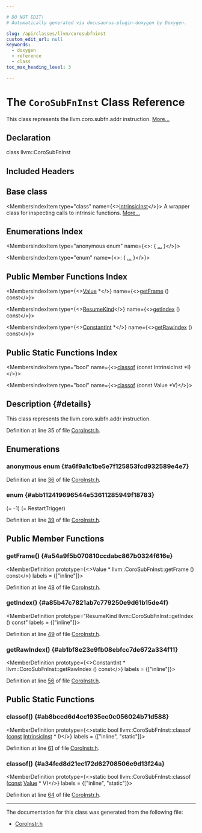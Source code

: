 ```yaml
---

# DO NOT EDIT!
# Automatically generated via docusaurus-plugin-doxygen by Doxygen.

slug: /api/classes/llvm/corosubfninst
custom_edit_url: null
keywords:
  - doxygen
  - reference
  - class
toc_max_heading_level: 3

---
```





# The `CoroSubFnInst` Class Reference

<DoxygenPage pluginConfig={pluginConfig}>

This class represents the llvm.coro.subfn.addr instruction. <a href="#details">More...</a>

## Declaration

<CodeBlock>class llvm::CoroSubFnInst</CodeBlock>

## Included Headers

<IncludesList>
<IncludesListItem
  filePath="llvm/Transforms/Coroutines/CoroInstr.h"
  permalink="/docs/api/files/include/include/llvm/include/llvm/transforms/include/llvm/transforms/coroutines/coroinstr-h"
  isLocal="true" />
</IncludesList>

## Base class

<MembersIndex>

<MembersIndexItem
  type="class"
  name={<><a href="/docs/api/classes/llvm/intrinsicinst">IntrinsicInst</a></>}>
A wrapper class for inspecting calls to intrinsic functions. <a href="/docs/api/classes/llvm/intrinsicinst/#details">More...</a>
</MembersIndexItem>

</MembersIndex>

## Enumerations Index

<MembersIndex>

<MembersIndexItem
  type="anonymous enum"
  name={<>:  &#123; <a href="#a6f9a1c1be5e7f125853fcd932589e4e7">...</a> &#125;</>}>
</MembersIndexItem>

<MembersIndexItem
  type="enum"
  name={<>:  &#123; <a href="#abb112419696544e53611285949f18783">...</a> &#125;</>}>
</MembersIndexItem>

</MembersIndex>

## Public Member Functions Index

<MembersIndex>

<MembersIndexItem
  type={<><a href="/docs/api/classes/llvm/value">Value</a> &#42;</>}
  name={<><a href="#a54a9f5b070810ccdabc867b0324f616e">getFrame</a> () const</>}>
</MembersIndexItem>

<MembersIndexItem
  type={<><a href="#abb112419696544e53611285949f18783">ResumeKind</a></>}
  name={<><a href="#a85b47c7821ab7c779250e9d61b15de4f">getIndex</a> () const</>}>
</MembersIndexItem>

<MembersIndexItem
  type={<><a href="/docs/api/classes/llvm/constantint">ConstantInt</a> &#42;</>}
  name={<><a href="#ab1bf8e23e9fb08ebfcc7de672a334f11">getRawIndex</a> () const</>}>
</MembersIndexItem>

</MembersIndex>

## Public Static Functions Index

<MembersIndex>

<MembersIndexItem
  type="bool"
  name={<><a href="#ab8bccd6d4cc1935ec0c056024b71d588">classof</a> (const IntrinsicInst &#42;I)</>}>
</MembersIndexItem>

<MembersIndexItem
  type="bool"
  name={<><a href="#a34fed8d21ec172d62708506e9d13f24a">classof</a> (const Value &#42;V)</>}>
</MembersIndexItem>

</MembersIndex>

## Description {#details}

This class represents the llvm.coro.subfn.addr instruction.

Definition at line 35 of file <a href="/docs/api/files/include/include/llvm/include/llvm/transforms/include/llvm/transforms/coroutines/coroinstr-h">CoroInstr.h</a>.

<SectionDefinition>

## Enumerations

### anonymous enum  {#a6f9a1c1be5e7f125853fcd932589e4e7}

<MemberDefinition
  prototype="anonymous enum ">

<EnumerationList title="Enumeration values">

<Link id="a6f9a1c1be5e7f125853fcd932589e4e7aa90fc76e38bae7ebdbbf3588db045a8e" />
<EnumerationListItem name="FrameArg">

</EnumerationListItem>

<Link id="a6f9a1c1be5e7f125853fcd932589e4e7a345413bb181d470538060ff1b317bb37" />
<EnumerationListItem name="IndexArg">

</EnumerationListItem>

</EnumerationList>

Definition at line <a href="/docs/api/files/include/include/llvm/include/llvm/transforms/include/llvm/transforms/coroutines/coroinstr-h/#l00036">36</a> of file <a href="/docs/api/files/include/include/llvm/include/llvm/transforms/include/llvm/transforms/coroutines/coroinstr-h">CoroInstr.h</a>.
</MemberDefinition>

### enum  {#abb112419696544e53611285949f18783}

<MemberDefinition
  prototype="enum llvm::CoroSubFnInst::ResumeKind ">

<EnumerationList title="Enumeration values">

<Link id="abb112419696544e53611285949f18783a3863ef6dc67cdba9c44c42a15c51e786" />
<EnumerationListItem name="RestartTrigger">
 (= -1)
</EnumerationListItem>

<Link id="abb112419696544e53611285949f18783a87b893a1cb8e9c1f3247601121d13e01" />
<EnumerationListItem name="ResumeIndex">

</EnumerationListItem>

<Link id="abb112419696544e53611285949f18783a42d2d80fd50469e121a7fc8c5593343b" />
<EnumerationListItem name="DestroyIndex">

</EnumerationListItem>

<Link id="abb112419696544e53611285949f18783af2ce79ec5b1117fd86a1dcb9ab881b2c" />
<EnumerationListItem name="CleanupIndex">

</EnumerationListItem>

<Link id="abb112419696544e53611285949f18783a58b9f8fca63b134dd0064f54736c7acd" />
<EnumerationListItem name="IndexLast">

</EnumerationListItem>

<Link id="abb112419696544e53611285949f18783a7f071cefc72afebf79d307be94d25881" />
<EnumerationListItem name="IndexFirst">
 (= RestartTrigger)
</EnumerationListItem>

</EnumerationList>

Definition at line <a href="/docs/api/files/include/include/llvm/include/llvm/transforms/include/llvm/transforms/coroutines/coroinstr-h/#l00039">39</a> of file <a href="/docs/api/files/include/include/llvm/include/llvm/transforms/include/llvm/transforms/coroutines/coroinstr-h">CoroInstr.h</a>.
</MemberDefinition>

</SectionDefinition>

<SectionDefinition>

## Public Member Functions

### getFrame() {#a54a9f5b070810ccdabc867b0324f616e}

<MemberDefinition
  prototype={<>Value &#42; llvm::CoroSubFnInst::getFrame () const</>}
  labels = {["inline"]}>

Definition at line <a href="/docs/api/files/include/include/llvm/include/llvm/transforms/include/llvm/transforms/coroutines/coroinstr-h/#l00048">48</a> of file <a href="/docs/api/files/include/include/llvm/include/llvm/transforms/include/llvm/transforms/coroutines/coroinstr-h">CoroInstr.h</a>.
</MemberDefinition>

### getIndex() {#a85b47c7821ab7c779250e9d61b15de4f}

<MemberDefinition
  prototype="ResumeKind llvm::CoroSubFnInst::getIndex () const"
  labels = {["inline"]}>

Definition at line <a href="/docs/api/files/include/include/llvm/include/llvm/transforms/include/llvm/transforms/coroutines/coroinstr-h/#l00049">49</a> of file <a href="/docs/api/files/include/include/llvm/include/llvm/transforms/include/llvm/transforms/coroutines/coroinstr-h">CoroInstr.h</a>.
</MemberDefinition>

### getRawIndex() {#ab1bf8e23e9fb08ebfcc7de672a334f11}

<MemberDefinition
  prototype={<>ConstantInt &#42; llvm::CoroSubFnInst::getRawIndex () const</>}
  labels = {["inline"]}>

Definition at line <a href="/docs/api/files/include/include/llvm/include/llvm/transforms/include/llvm/transforms/coroutines/coroinstr-h/#l00056">56</a> of file <a href="/docs/api/files/include/include/llvm/include/llvm/transforms/include/llvm/transforms/coroutines/coroinstr-h">CoroInstr.h</a>.
</MemberDefinition>

</SectionDefinition>

<SectionDefinition>

## Public Static Functions

### classof() {#ab8bccd6d4cc1935ec0c056024b71d588}

<MemberDefinition
  prototype={<>static bool llvm::CoroSubFnInst::classof (<a href="/docs/api/files/lib/lib/target/lib/target/aarch64/aarch64promoteconstant-cpp/#a90f8350fecae261c25be85d38b451bff">const</a> <a href="/docs/api/classes/llvm/intrinsicinst">IntrinsicInst</a> &#42; I)</>}
  labels = {["inline", "static"]}>

Definition at line <a href="/docs/api/files/include/include/llvm/include/llvm/transforms/include/llvm/transforms/coroutines/coroinstr-h/#l00061">61</a> of file <a href="/docs/api/files/include/include/llvm/include/llvm/transforms/include/llvm/transforms/coroutines/coroinstr-h">CoroInstr.h</a>.
</MemberDefinition>

### classof() {#a34fed8d21ec172d62708506e9d13f24a}

<MemberDefinition
  prototype={<>static bool llvm::CoroSubFnInst::classof (<a href="/docs/api/files/lib/lib/target/lib/target/aarch64/aarch64promoteconstant-cpp/#a90f8350fecae261c25be85d38b451bff">const</a> <a href="/docs/api/classes/llvm/value">Value</a> &#42; V)</>}
  labels = {["inline", "static"]}>

Definition at line <a href="/docs/api/files/include/include/llvm/include/llvm/transforms/include/llvm/transforms/coroutines/coroinstr-h/#l00064">64</a> of file <a href="/docs/api/files/include/include/llvm/include/llvm/transforms/include/llvm/transforms/coroutines/coroinstr-h">CoroInstr.h</a>.
</MemberDefinition>

</SectionDefinition>

<hr/>

The documentation for this class was generated from the following file:

<ul>
<li><a href="/docs/api/files/include/include/llvm/include/llvm/transforms/include/llvm/transforms/coroutines/coroinstr-h">CoroInstr.h</a></li>
</ul>

</DoxygenPage>
